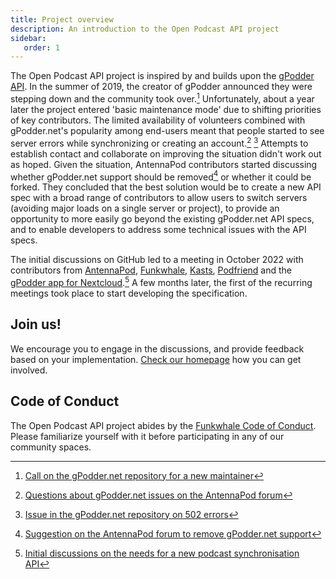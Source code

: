 ```yaml
---
title: Project overview
description: An introduction to the Open Podcast API project
sidebar:
   order: 1
---
```


The Open Podcast API project is inspired by and builds upon the [gPodder API](https://gpoddernet.readthedocs.io/en/latest/api/index.html). In the summer of 2019, the creator of gPodder announced they were stepping down and the community took over.[^gPoddermaintainer] Unfortunately, about a year later the project entered 'basic maintenance mode' due to shifting priorities of key contributors. The limited availability of volunteers combined with gPodder.net's popularity among end-users meant that people started to see server errors while synchronizing or creating an account.[^APforumGpodderIssues] [^gPodder50x] Attempts to establish contact and collaborate on improving the situation didn't work out as hoped. Given the situation, AntennaPod contributors started discussing whether gPodder.net support should be removed[^APforumGpodderRemoval] or whether it could be forked. They concluded that the best solution would be to create a new API spec with a broad range of contributors to allow users to switch servers (avoiding major loads on a single server or project), to provide an opportunity to more easily go beyond the existing gPodder.net API specs, and to enable developers to address some technical issues with the API specs.

The initial discussions on GitHub led to a meeting in October 2022 with contributors from [AntennaPod](https://github.com/AntennaPod/AntennaPod/), [Funkwhale](https://dev.funkwhale.audio/), [Kasts](https://invent.kde.org/multimedia/kasts), [Podfriend](https://github.com/MartinMouritzen/Podfriend) and the [gPodder app for Nextcloud](https://github.com/thrillfall/nextcloud-gpodder).[^initialAPIdiscussions] A few months later, the first of the recurring meetings took place to start developing the specification.

## Join us!

We encourage you to engage in the discussions, and provide feedback based on your implementation. [Check our homepage](/) how you can get involved.

## Code of Conduct

The Open Podcast API project abides by the [Funkwhale Code of Conduct](https://funkwhale.audio/en_US/code-of-conduct). Please familiarize yourself with it before participating in any of our community spaces.

[^gPoddermaintainer]: [Call on the gPodder.net repository for a new maintainer](https://github.com/gpodder/mygpo/blob/81e3d13e00e6c3d6db7ee6a22734041bf6fde128/maintainer-needed.md)
[^APforumGpodderIssues]: [Questions about gPodder.net issues on the AntennaPod forum](https://forum.antennapod.org/t/problem-with-gpodder-net/374)
[^gPodder50x]: [Issue in the gPodder.net repository on 502 errors](https://github.com/gpodder/mygpo/issues/527)
[^APforumGpodderRemoval]: [Suggestion on the AntennaPod forum to remove gPodder.net support](https://forum.antennapod.org/t/should-gpodder-net-be-supported-long-term/396)
[^initialAPIdiscussions]: [Initial discussions on the needs for a new podcast synchronisation API](https://github.com/thrillfall/nextcloud-gpodder/discussions/91)
